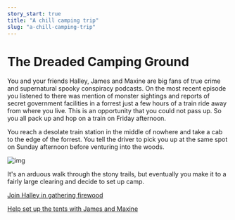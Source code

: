 ```yaml
---
story_start: true
title: "A chill camping trip"
slug: "a-chill-camping-trip"
---
```


# The Dreaded Camping Ground

You and your friends Halley, James and Maxine are big fans of true crime and supernatural spooky conspiracy podcasts. On the most recent episode you listened to there was mention of monster sightings and reports of secret government facilities in a forrest just a few hours of a train ride away from where you live. This is an opportunity that you could not pass up. So you all pack up and hop on a train on Friday afternoon.

You reach a desolate train station in the middle of nowhere and take a cab to the edge of the forrest. You tell the driver to pick you up at the same spot on Sunday afternoon before venturing into the woods.

![img](./tim-mossholder-9UjEyzA6pP4-unsplash.jpg)

It's an arduous walk through the stony trails, but eventually you make it to a fairly large clearing and decide to set up camp.

[Join Halley in gathering firewood](/game/gathering-firewood)

[Help set up the tents with James and Maxine](/game/set-up-tents)